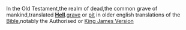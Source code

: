 In the Old Testament,the realm of dead,the  common grave of mankind,translated '''[[Hell]]'''.[[grave]] or [[pit]] in older english translations of the [[Bible]],notably the Authorised or [[King James Version]]